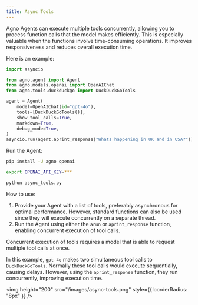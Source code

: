 ```yaml
---
title: Async Tools
---
```


Agno Agents can execute multiple tools concurrently, allowing you to process function calls that the model makes efficiently. This is especially valuable when the functions involve time-consuming operations. It improves responsiveness and reduces overall execution time.

Here is an example:

```python async_tools.py
import asyncio

from agno.agent import Agent
from agno.models.openai import OpenAIChat
from agno.tools.duckduckgo import DuckDuckGoTools

agent = Agent(
    model=OpenAIChat(id="gpt-4o"),
    tools=[DuckDuckGoTools()],
    show_tool_calls=True,
    markdown=True,
    debug_mode=True,
)
asyncio.run(agent.aprint_response("Whats happening in UK and in USA?"))
```

Run the Agent:

```bash
pip install -U agno openai

export OPENAI_API_KEY=***

python async_tools.py
```

How to use:

1. Provide your Agent with a list of tools, preferably asynchronous for optimal performance. However, standard functions can also be used since they will execute concurrently on a separate thread.
2. Run the Agent using either the `arun` or `aprint_response` function, enabling concurrent execution of tool calls.

<Note>
  Concurrent execution of tools requires a model that is able to request multiple tool
  calls at once.
</Note>

In this example, `gpt-4o` makes two simultaneous tool calls to `DuckDuckGoTools`. Normally these tool calls would execute sequentially, causing delays. However, using the `aprint_response` function, they run concurrently, improving execution time.

<img
  height="200"
  src="/images/async-tools.png"
  style={{ borderRadius: "8px" }}
/>

